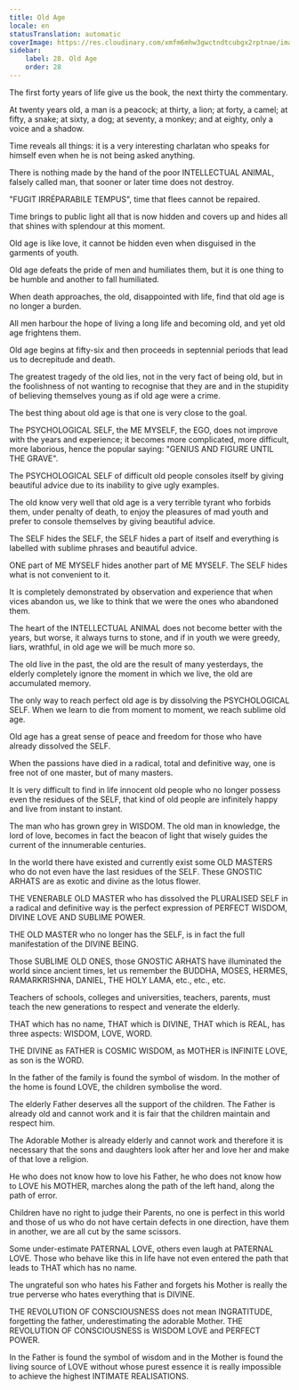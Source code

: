 ```yaml
---
title: Old Age
locale: en
statusTranslation: automatic
coverImage: https://res.cloudinary.com/xmfm6mhw3gwctndtcubgx2rptnae/image/upload/v1740337243/small_cover_educacion_fundamental_a051170f1c.webp
sidebar:
    label: 28. Old Age
    order: 28
---
```

The first forty years of life give us the book, the next thirty the commentary.

At twenty years old, a man is a peacock; at thirty, a lion; at forty, a camel; at fifty, a snake; at sixty, a dog; at seventy, a monkey; and at eighty, only a voice and a shadow.

Time reveals all things: it is a very interesting charlatan who speaks for himself even when he is not being asked anything.

There is nothing made by the hand of the poor INTELLECTUAL ANIMAL, falsely called man, that sooner or later time does not destroy.

"FUGIT IRRÉPARABILE TEMPUS", time that flees cannot be repaired.

Time brings to public light all that is now hidden and covers up and hides all that shines with splendour at this moment.

Old age is like love, it cannot be hidden even when disguised in the garments of youth.

Old age defeats the pride of men and humiliates them, but it is one thing to be humble and another to fall humiliated.

When death approaches, the old, disappointed with life, find that old age is no longer a burden.

All men harbour the hope of living a long life and becoming old, and yet old age frightens them.

Old age begins at fifty-six and then proceeds in septennial periods that lead us to decrepitude and death.

The greatest tragedy of the old lies, not in the very fact of being old, but in the foolishness of not wanting to recognise that they are and in the stupidity of believing themselves young as if old age were a crime.

The best thing about old age is that one is very close to the goal.

The PSYCHOLOGICAL SELF, the ME MYSELF, the EGO, does not improve with the years and experience; it becomes more complicated, more difficult, more laborious, hence the popular saying: "GENIUS AND FIGURE UNTIL THE GRAVE".

The PSYCHOLOGICAL SELF of difficult old people consoles itself by giving beautiful advice due to its inability to give ugly examples.

The old know very well that old age is a very terrible tyrant who forbids them, under penalty of death, to enjoy the pleasures of mad youth and prefer to console themselves by giving beautiful advice.

The SELF hides the SELF, the SELF hides a part of itself and everything is labelled with sublime phrases and beautiful advice.

ONE part of ME MYSELF hides another part of ME MYSELF. The SELF hides what is not convenient to it.

It is completely demonstrated by observation and experience that when vices abandon us, we like to think that we were the ones who abandoned them.

The heart of the INTELLECTUAL ANIMAL does not become better with the years, but worse, it always turns to stone, and if in youth we were greedy, liars, wrathful, in old age we will be much more so.

The old live in the past, the old are the result of many yesterdays, the elderly completely ignore the moment in which we live, the old are accumulated memory.

The only way to reach perfect old age is by dissolving the PSYCHOLOGICAL SELF. When we learn to die from moment to moment, we reach sublime old age.

Old age has a great sense of peace and freedom for those who have already dissolved the SELF.

When the passions have died in a radical, total and definitive way, one is free not of one master, but of many masters.

It is very difficult to find in life innocent old people who no longer possess even the residues of the SELF, that kind of old people are infinitely happy and live from instant to instant.

The man who has grown grey in WISDOM. The old man in knowledge, the lord of love, becomes in fact the beacon of light that wisely guides the current of the innumerable centuries.

In the world there have existed and currently exist some OLD MASTERS who do not even have the last residues of the SELF. These GNOSTIC ARHATS are as exotic and divine as the lotus flower.

THE VENERABLE OLD MASTER who has dissolved the PLURALISED SELF in a radical and definitive way is the perfect expression of PERFECT WISDOM, DIVINE LOVE AND SUBLIME POWER.

THE OLD MASTER who no longer has the SELF, is in fact the full manifestation of the DIVINE BEING.

Those SUBLIME OLD ONES, those GNOSTIC ARHATS have illuminated the world since ancient times, let us remember the BUDDHA, MOSES, HERMES, RAMARKRISHNA, DANIEL, THE HOLY LAMA, etc., etc., etc.

Teachers of schools, colleges and universities, teachers, parents, must teach the new generations to respect and venerate the elderly.

THAT which has no name, THAT which is DIVINE, THAT which is REAL, has three aspects: WISDOM, LOVE, WORD.

THE DIVINE as FATHER is COSMIC WISDOM, as MOTHER is INFINITE LOVE, as son is the WORD.

In the father of the family is found the symbol of wisdom. In the mother of the home is found LOVE, the children symbolise the word.

The elderly Father deserves all the support of the children. The Father is already old and cannot work and it is fair that the children maintain and respect him.

The Adorable Mother is already elderly and cannot work and therefore it is necessary that the sons and daughters look after her and love her and make of that love a religion.

He who does not know how to love his Father, he who does not know how to LOVE his MOTHER, marches along the path of the left hand, along the path of error.

Children have no right to judge their Parents, no one is perfect in this world and those of us who do not have certain defects in one direction, have them in another, we are all cut by the same scissors.

Some under-estimate PATERNAL LOVE, others even laugh at PATERNAL LOVE. Those who behave like this in life have not even entered the path that leads to THAT which has no name.

The ungrateful son who hates his Father and forgets his Mother is really the true perverse who hates everything that is DIVINE.

THE REVOLUTION OF CONSCIOUSNESS does not mean INGRATITUDE, forgetting the father, underestimating the adorable Mother. THE REVOLUTION OF CONSCIOUSNESS is WISDOM LOVE and PERFECT POWER.

In the Father is found the symbol of wisdom and in the Mother is found the living source of LOVE without whose purest essence it is really impossible to achieve the highest INTIMATE REALISATIONS.

